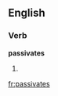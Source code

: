 
==English==

===Verb===
'''passivates'''

# {{third-person singular of|[[passivate]]}}

[[fr:passivates]]